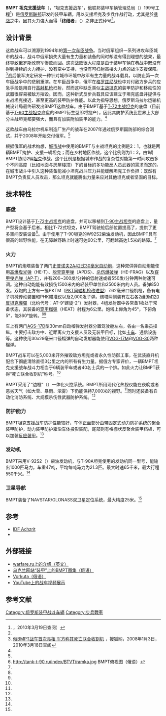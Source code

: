 {{Infobox Weapon
|name=BMPT“终结者”坦克支援战车
|image=File:Bmpt REA 2009.jpg
|image_size=300px
|caption=BMPT亮相[[下塔吉尔|下塔吉尔]]2009年俄罗斯武器展（Russian Expo Arms 2009）
|is_vehicle=yes
|type=[[步兵战车|步兵战车]]
|origin={{RUS}}
|length={{convert|6.96|m|ft}}
|width={{convert|3.46|m|ft}}
|height={{convert|2.10|m|ft}}
|weight=47吨
|suspension=扭杆式悬挂
|speed={{convert|65|km:h|mi:h}}
|vehicle_range={{convert|550|km|mi}}
|primary_armament=4枚[[9M120反坦克導彈|9M120反坦克導彈]]<br>2挺30毫米[[希普諾夫2A42機炮|希普諾夫2A42機炮]]（备弹850发）
|secondary_armament=2挺30毫米[[AGS-17烈火自動榴彈發射器|AGS-17「烈火」]]/[[AGS-30阿特蘭自動榴彈發射器|AGS-30「阿特蘭」]][[榴弹发射器#全自動型榴弹发射器|自動榴弹发射器]]（備彈600發）<ref name="xinhua">[http://news.xinhuanet.com/mil/2008-01/08/content_7385583.htm 俄军的“死亡联合收割机”：BMPT坦克支援战车]，新华网，2008年1月8日，于2010年3月19日查阅。</ref><br>7.62毫米[[PK通用機槍|PKTM同軸機槍]]（备弹2000发）<ref name="xinhua" />
|armor=機密
|engine=V92S2柴油发动机
|engine_power=736kW （1000匹马力）
|pw_ratio=21.3匹/吨
|crew=5人
}}
'''BMPT 坦克支援战车'''（{{lang-ru|Боевая машина поддержки танков}}，“坦克支援战车”，俄联邦装甲车辆管理总局（{{lang|ru|ГАБТУ}}）199号工程<ref name="t90">[http://tank-t-90.ru/index/bmpt/0-38 {{lang|ru|Боевая машина поддержки танков БМПT}}] {{Wayback|url=http://tank-t-90.ru/index/bmpt/0-38 |date=20100324154311 }}，2010年3月19日查阅）</ref>）是[[俄罗斯联邦|俄罗斯联邦]]研发的装甲车辆，用以支援坦克及步兵作战行动，尤其是於[[巷战|巷战]]之中。因其火力強大而得「'''终结者'''」（{{lang-ru|Терминатор}}）之非正式绰号<ref name="xinhua" />。

== 设计背景 ==
这款战车可以溯源到1994年的[[第一次车臣战争|第一次车臣战争]]。当时俄军组织一系列进攻车臣城市的战斗，战斗中俄军损失大量有生力量和装备的同时却没有得到理想的战果，最终导致俄罗斯政府军惨败而回。这次战败很大程度是由于装甲车辆在巷战中既没有得到持续的火力掩护、没有空中支持，也没有可扫射高楼火力点的战斗支援保障。<ref name="sohu">[http://mil.news.sohu.com/20080103/n254435752.shtml 俄BMPT战车首次亮相 军方称其死亡联合收割机] {{Wayback|url=http://mil.news.sohu.com/20080103/n254435752.shtml |date=20081204130310 }}，搜狐网，2008年1月3日，2010年3月18日查阅</ref>战后俄军决定研发一种针对城市环境中敌军有生力量的战斗载具，以防止第一次车臣战争中的悲剧重演。在车臣战争中，俄军在[[格罗兹尼|格罗兹尼]]战役中对付敌方步兵的应急手段是用自行[[高射机枪|高射机枪]]扫射，然而这种缺乏类似[[主战坦克|主战坦克]]的装甲防护和移动性的武器很容易被敌方摧毁。因而，这种新式反步兵载具应该建立于坦克底盘并提供与主战坦克接近、甚至更高的装甲防护性能。以此为指导思想，俄罗斯乌拉尔运输机械设计局最终研发出BMPT这款战车。由于BMPT基于[[T-72主戰坦克|T-72主战坦克]]的底盘（目前基于[[T-90主戰坦克|T-90主战坦克]]底盘的BMPT衍生型即将投产），因此其防护系统比世界上大部分主战坦克都要强大，而且有加装附加装甲的能力。<ref name="t90" />

这款战车由乌拉尔机车制造厂生产的战车在2007年通过俄罗斯国防部的综合测试，并于2008年开始交付俄军。<ref name="sohu" />

根据俄军的战术构想，[[城市战|城市战]]中使用的BMPT与主战坦克的比例是2：1，也就是两辆BMPT掩护、支援一辆坦克；而在乡村地区作战，这个比例则为1：2，由1辆BMPT协助2辆[[坦克|坦克]]作战。这个比例是根据城市作战的复杂性对能第一时间攻击多个不同高度（比如地面与房屋楼顶）下的目标的多功能反人员武器的需求而定的。在城市战斗中引入这种装备能减小坦克战斗压力并能缓解坦克工作负担：既然有BMPT负责反人员攻击，那么坦克就能腾出力量来应对其他坦克或者坚固的目标。
<!-- When used in urban terrain, the BMPT is employed on a 2 to 1 ratio, meaning 2 BMPTs protecting one MBT. In rural operations that ratio is reversed, i.e. one BMPT protecting 2 MBTs. This results from the complexity of fighting in urban terrain and the need for a versatile anti-personnel machine that can engage multiple targets at once and on different height levels. The introduction of such a vehicle makes urban fighting less stressful on tanks and can relieve them of some of the workload so that they can concentrate on their main objective of engaging other tanks and hardened targets. -->

== 技术特性 ==
=== 底盘 ===
BMPT设计基于[[T-72主戰坦克|T-72主战坦克]]的底盘，并可以移植到[[T-90主戰坦克|T-90主战坦克]]的底盘上，量产型将会基于后者。相比T-72式坦克，BMPT驾驶舱后部位置提高了，提供了更多空间安装设备<ref>[http://tank-t-90.ru/index/BTVT/ramka.jpg http://tank-t-90.ru/index/BTVT/ramka.jpg]{{dead link|date=2017年11月 |bot=InternetArchiveBot |fix-attempted=yes }} BMPT俯视图（俄语）</ref>。由于使用了T-90坦克的W92S2柴油发动机，因此BMPT具有很高的越野性能，在无障越野路上时速可达60公里，可翻越高达1.5米的路障。<ref name="sohu" />

=== 火力 ===
BMPT的炮塔装备了两门[[希普諾夫2A42機炮|史普诺夫2A42式30毫米自动炮]]，这种双供弹自动炮能使用[[炮弹#高爆弹_(HE)|高爆曳光弹]]（HE-T）、[[脱壳穿甲弹|脱壳穿甲弹]]（APDS）、[[杀伤爆破弹|杀伤爆破弹]]（HE-FRAG）以及[[炮弹#穿甲弹（AP）|穿甲曳光弹（AP-T）]]，并有200~300发/分钟的低射速或者550发/分钟两种射速可调。这种自动炮能有效损伤1500米内的轻装甲单位和2500米内的人员。备弹850发。双炮的上方有一挺PKTM（[[PK通用機槍|PKT同轴机枪改进型]]）7.62毫米口径机枪，备有电子机械传动装置和PHK瞄准仪以及2,000发子弹。炮塔两侧装有左右各2组[[9M120反坦克導彈|9M120反坦克導彈]]（北约代号：AT-9“螺旋-2”）发射器，4组发射器中各常备1枚处于常备状态，其装备的[[高爆反坦克彈|穿甲榴弹]]（HEAT）射程为6公里。炮塔上仰角为45°，下俯角5°，能360°旋转。<ref name="xinhua" /><ref name="t90" />

车上有两门[[AGS-17烈火自動榴彈發射器|AGS-17D]]型30mm自动榴弹发射器分置驾驶舱左右，各由一名乘员操纵。主要打击敌方中、近距离火力支援人员及无装甲目标，比如[[卡车|卡车]]、通信设施等。这种使用30x29毫米口径榴弹的自动发射器能使用[[VOG-17M|VOG-17M]]和[[VOG-30|VOG-30]]两种榴弹。

BMPT战车可以在5,000米开外摧毁敌方坦克或者永久性防御工事，在武装直升机配合下彻底清除直径3公里之内的所有有生力量。据俄方专家评价，一辆BMPT坦克支援战车战斗力相当于6辆装甲车或者40名士兵的一个排。如此火力让BMPT获得“死亡联合收割机”称号。<ref name="sohu" />

BMPT采用了“边框”（{{lang-ru|"Рамка"}}）一体化火控系统。BMPT所用现代化热视仪能在夜晚或者恶劣天气（如大雪、暴雨、浓雾）下仍能保持7,000米的视野。<ref name="t90" />同时还装备有自动化消防系统、大规模杀伤性武器防护系统。<ref name="xinhua" />

=== 防护能力 ===
BMPT坦克支援战车防护性能较好，车体正面部分由带固定式动力防护系统的聚合装甲防护，动力装甲防护箱沿车体投影装配，尾部则有格栅状反聚合装甲档板，可以加装[[反应装甲|反应装甲]]。<ref name="xinhua" />

=== 发动机 ===
BMPT采用V-92S2（{{lang-ru|В-92С2}}）柴油发动机，与T-90A坦克使用的发动机同一型号，能输出1000匹马力。车重47吨，平均每吨马力为21.3匹。最大时速65千米，最大行程550千米。<ref name="t90" />

=== 卫星导航 ===
BMPT装备了NAVSTAR/GLONASS双卫星定位系统，最大精度25米。<ref name="t90" />

== 参考 ==
* [[阿奇扎里特裝甲運兵車|IDF Achzrit]]
* {{link-en|BTR-T|BTR-T}}

== 外部链接 ==
* [http://warfare.ru/?lang=&catid=245&linkid=1785 warfare.ru上的介绍（英文）]{{Wayback|url=http://warfare.ru/?lang=&catid=245&linkid=1785 |date=20101203174758 }}
* [http://armor.kiev.ua/Tanks/Modern/bmpt/ 乌克兰网站“装甲”上的BMPT图集（俄语）]{{Wayback|url=http://armor.kiev.ua/Tanks/Modern/bmpt/ |date=20100127094417 }}
* [https://web.archive.org/web/20080617045807/http://www.vorkuta.ru/shado/tank/bmpt.htm Vorkuta（俄语）]
* [http://www.youtube.com/watch?v=eeaUlu9iTs4&feature=related YouTube上的战车视频展示]{{Wayback|url=http://www.youtube.com/watch?v=eeaUlu9iTs4&feature=related |date=20160418054334 }}

==参考文献==
<div class="references-small">
<references></references>
</div>

[[Category:俄罗斯装甲战斗车辆|Category:俄罗斯装甲战斗车辆]]
[[Category:步兵戰車|Category:步兵戰車]]